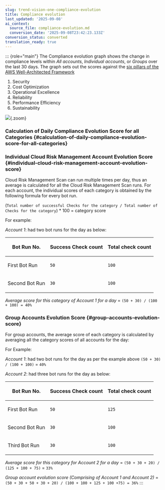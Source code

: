 ```yaml
---
slug: trend-vision-one-compliance-evolution
title: Compliance evolution
last_updated: '2025-09-08'
ai_context:
  source_file: compliance-evolution.md
  conversion_date: '2025-09-08T23:42:23.133Z'
conversion_status: converted
translation_ready: true
---
```


::: {role="main"}
The Compliance evolution graph shows the change in compliance levels within *All accounts*, *Individual accounts*, or *Groups* over the last 30 days. The graph sets out the scores against the [six pillars of the AWS Well-Architected Framework](https://aws.amazon.com/blogs/apn/the-6-pillars-of-the-aws-well-architected-framework/)

1.  Security
2.  Cost Optimization
3.  Operational Excellence
4.  Reliability
5.  Performance Efficiency
6.  Sustainability

![](/images/compliance-evolution=13d74cb9-afa6-4f94-97b5-a65336808bbd.webp){.zoom}

### Calculation of Daily Compliance Evolution Score for all Categories {#calculation-of-daily-compliance-evolution-score-for-all-categories}

### Individual Cloud Risk Management Account Evolution Score {#individual-cloud-risk-management-account-evolution-score}

Cloud Risk Management Scan can run multiple times per day, thus an average is calculated for all the Cloud Risk Management Scan runs. For each account, the individual scores of each category is obtained by the following formula for every bot run.

(`Total number of successful Checks for the category / Total number of Checks for the category`) \* 100 = category score

For example:

*Account 1*: had two bot runs for the day as below:

<table>
<thead>
<tr>
<th><p>Bot Run No.</p></th>
<th><p>Success Check count</p></th>
<th><p>Total check count</p></th>
</tr>
</thead>
<tbody>
<tr>
<td><p>First Bot Run</p></td>
<td><p><code>50</code></p></td>
<td><p><code>100</code></p></td>
</tr>
<tr>
<td><p>Second Bot Run</p></td>
<td><p><code>30</code></p></td>
<td><p><code>100</code></p></td>
</tr>
</tbody>
</table>

*Average score for this category of Account 1 for a day* = `(50 + 30) / (100 + 100) = 40%`

### Group Accounts Evolution Score {#group-accounts-evolution-score}

For group accounts, the average score of each category is calculated by averaging all the category scores of all accounts for the day:

For Example:

*Account 1*: had two bot runs for the day as per the example above `(50 + 30) / (100 + 100)` = `40%`

*Account 2*: had three bot runs for the day as below:

<table>
<thead>
<tr>
<th><p>Bot Run No.</p></th>
<th><p>Success Check count</p></th>
<th><p>Total check count</p></th>
</tr>
</thead>
<tbody>
<tr>
<td><p>First Bot Run</p></td>
<td><p><code>50</code></p></td>
<td><p><code>125</code></p></td>
</tr>
<tr>
<td><p>Second Bot Run</p></td>
<td><p><code>30</code></p></td>
<td><p><code>100</code></p></td>
</tr>
<tr>
<td><p>Third Bot Run</p></td>
<td><p><code>30</code></p></td>
<td><p><code>100</code></p></td>
</tr>
</tbody>
</table>

*Average score for this category for Account 2 for a day* = `(50 + 30 + 20) / (125 + 100 + 75)` = `33%`

*Group account evolution score (Comprising of Account 1 and Account 2)* = `(50 + 30 + 50 + 30 + 20) / (100 + 100 + 125 + 100 +75) = 36%`
:::

